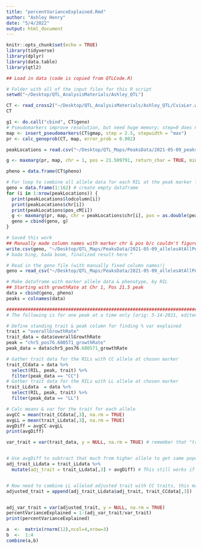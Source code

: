 ```yaml
---
title: "percentVarianceExplained.Rmd"
author: "Ashley Henry"
date: "5/4/2022"
output: html_document
---
```


```r
knitr::opts_chunk$set(echo = TRUE)
library(tidyverse)
library(dplyr)
library(data.table)
library(qtl2)
```

```r
## Load in data (code is copied from QTLCode.R)

# Folder with all of the input files for this R script
setwd("~/Desktop/QTL_AnalysisMaterials/Ashley_QTL")

CT <- read_cross2("~/Desktop/QTL_AnalysisMaterials/Ashley_QTL/CvixLer.working.json")
CT

g1 <- do.call("cbind", CT$geno) 
# Pseudomarkers improve resolution, but need huge memory; step=0 does nothing
map <- insert_pseudomarkers(CT$gmap, step = 2.5, stepwidth = "max")
pr <- calc_genoprob(CT, map, error_prob = 0.002)
```

```r
peakLocations = read.csv("~/Desktop/QTL_Maps/PeaksData/2021-05-09_peaks.csv")

g <- maxmarg(pr, map, chr = 1, pos = 21.509791, return_char = TRUE, minprob = 0)

pheno = data.frame(CT$pheno)

# For loop to combine all allele data for each RIL at the peak marker location
geno = data.frame(1:162) # create empty dataframe
for (i in 1:nrow(peakLocations)) {
  print(peakLocations$lodcolumn[i])
  print(peakLocations$chr[i])
  print(peakLocations$pos_cM[i])
  g <- maxmarg(pr, map, chr = peakLocations$chr[i], pos = as.double(peakLocations$pos_cM[i]), return_char = TRUE, minprob = 0)
  geno = cbind(geno, g)
}

# Saved this work
## Manually made column names with marker chr & pos b/c couldn't figure that out here...
write.csv(geno, "~/Desktop/QTL_Maps/PeaksData/2021-05-09_allelesAtAllPeaks.csv")
# bada bing, bada boom, finalized result here ^
```

```r
# Read in the geno file (with manually fixed column names!)
geno = read_csv("~/Desktop/QTL_Maps/PeaksData/2021-05-09_allelesAtAllPeaks.csv", rownames_included = FALSE)

# Make dataframe with marker allele data & phenotype, by RIL
## Starting with growthRate at Chr 1, Pos 21.5 peak
data = cbind(geno, pheno)
peaks = colnames(data)

##########################################################################################
# The following is for one peak at a time only [orig: 5-14-2021, edited: 5-5-2022]

# Define standing trait & peak column for finding % var explained
trait = "overallGrowthRate"
trait_data = data$overallGrowthRate
peak = "chr5_pos76.680571_growthRate"
peak_data = data$chr5_pos76.680571_growthRate

# Gather trait data for the RILs with CC allele at chosen marker
trait_CCdata = data %>%
  select(RIL, peak, trait) %>%
  filter(peak_data == "CC")
# Gather trait data for the RILs with LL allele at chosen marker
trait_LLdata  = data %>%
  select(RIL, peak, trait) %>%
  filter(peak_data == "LL")

# Calc means & var for the trait for each allele
avgCC = mean(trait_CCdata[,3], na.rm = TRUE)
avgLL = mean(trait_LLdata[,3], na.rm = TRUE)
avgDiff = avgCC-avgLL
print(avgDiff)

var_trait = var(trait_data, y = NULL, na.rm = TRUE) # remember that "trait" here is data$trait!!!


# Use avgDiff to subtract that much from higher allele to get same population group
adj_trait_LLdata = trait_LLdata %>%
  mutate(adj_trait = trait_LLdata[,3] + avgDiff) # This still works if LLdata > CCdata, b/c adding a neg. value = subtracting!


# Now need to combine LL alleled adjusted trait with CC traits, this makes a new column to calc variance from
adjusted_trait = append(adj_trait_LLdata$adj_trait, trait_CCdata[,3])


adj_var_trait = var(adjusted_trait, y = NULL, na.rm = TRUE)
percentVarianceExplained = 1-(adj_var_trait/var_trait)
print(percentVarianceExplained)

```






```r
a  <-  matrix(rnorm(12),ncol=4,nrow=3)
b  <-  1:4
combine(a,b)

```
